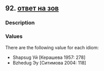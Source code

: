## 92. <a href =  'https://agricolamz.github.io/The_Circassian_Isoglosses_Database/92.html'>ответ на зов</a>
### Description



### Values
There are the following value for each idiom:

* Shapsug  Уй [Керашева 1957: 278] 
* Bzhedug  Эу [Ситимова 2004: 118] 


